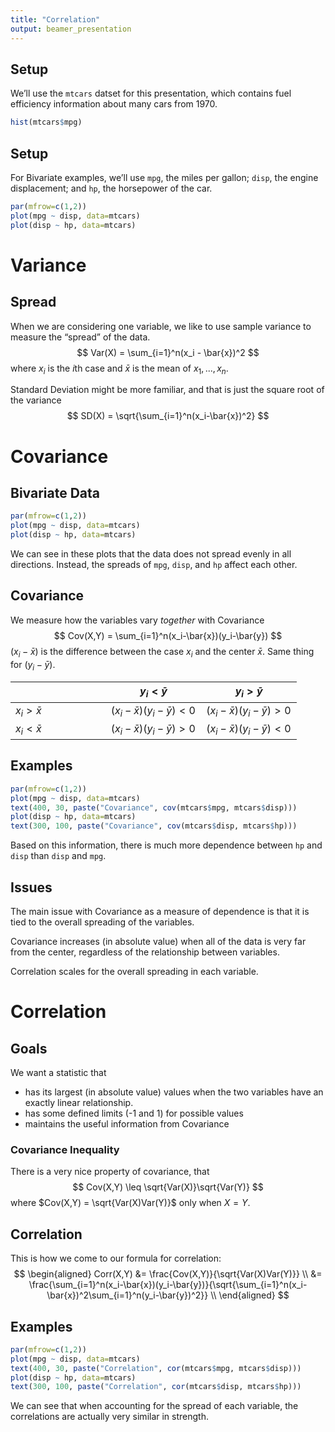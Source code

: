 ```yaml
---
title: "Correlation"
output: beamer_presentation
---
```


## Setup

We'll use the `mtcars` datset for this presentation, which contains fuel efficiency information about many cars from 1970.
```r
hist(mtcars$mpg)
```

## Setup
For Bivariate examples, we'll use `mpg`, the miles per gallon; `disp`, the engine displacement; and `hp`, the horsepower of the car.
```r
par(mfrow=c(1,2))
plot(mpg ~ disp, data=mtcars)
plot(disp ~ hp, data=mtcars)
```

# Variance

## Spread
When we are considering one variable, we like to use sample variance to measure the "spread" of the data.
$$
		Var(X) = \sum_{i=1}^n(x_i - \bar{x})^2
$$
where $x_i$ is the $i$th case and $\bar{x}$ is the mean of $x_1,...,x_n$.

Standard Deviation might be more familiar, and that is just the square root of the variance
$$
		SD(X) = \sqrt{\sum_{i=1}^n(x_i-\bar{x})^2}
$$


# Covariance

## Bivariate Data
```r
par(mfrow=c(1,2))
plot(mpg ~ disp, data=mtcars)
plot(disp ~ hp, data=mtcars)
```

We can see in these plots that the data does not spread evenly in all directions.
Instead, the spreads of `mpg`, `disp`, and `hp` affect each other.

## Covariance

We measure how the variables vary *together* with Covariance
$$
		Cov(X,Y) = \sum_{i=1}^n(x_i-\bar{x})(y_i-\bar{y})
$$
$(x_i-\bar{x})$ is the difference between the case $x_i$ and the center $\bar{x}$.
Same thing for $(y_i-\bar{y})$.

| | $y_i < \bar{y}$ | $y_i > \bar{y}$  |
| --- | --- | --- |
| $x_i > \bar{x}$ | $(x_i-\bar{x})(y_i-\bar{y}) < 0$ | $(x_i-\bar{x})(y_i-\bar{y}) > 0$ |
| $x_i < \bar{x}$ | $(x_i-\bar{x})(y_i-\bar{y}) > 0$ | $(x_i-\bar{x})(y_i-\bar{y}) < 0$ |

## Examples
```r
par(mfrow=c(1,2))
plot(mpg ~ disp, data=mtcars)
text(400, 30, paste("Covariance", cov(mtcars$mpg, mtcars$disp)))
plot(disp ~ hp, data=mtcars)
text(300, 100, paste("Covariance", cov(mtcars$disp, mtcars$hp)))
```
Based on this information, there is much more dependence between `hp` and `disp` than `disp` and `mpg`.

## Issues

The main issue with Covariance as a measure of dependence is that it is tied to the overall spreading of the variables.

Covariance increases (in absolute value) when all of the data is very far from the center, regardless of the relationship between variables.

Correlation scales for the overall spreading in each variable.

# Correlation

## Goals

We want a statistic that 

* has its largest (in absolute value) values when the two variables have an exactly linear relationship.
* has some defined limits (-1 and 1) for possible values
* maintains the useful information from Covariance

### Covariance Inequality
There is a very nice property of covariance, that
$$
		Cov(X,Y) \leq \sqrt{Var(X)}\sqrt{Var(Y)}
$$
where $Cov(X,Y) = \sqrt{Var(X)Var(Y)}$ only when $X=Y$.

## Correlation
This is how we come to our formula for correlation:
$$
\begin{aligned}
		Corr(X,Y) &= \frac{Cov(X,Y)}{\sqrt{Var(X)Var(Y)}} \\
		&= \frac{\sum_{i=1}^n(x_i-\bar{x})(y_i-\bar{y})}{\sqrt{\sum_{i=1}^n(x_i-\bar{x})^2\sum_{i=1}^n(y_i-\bar{y})^2}} \\
\end{aligned}
$$

## Examples
```r
par(mfrow=c(1,2))
plot(mpg ~ disp, data=mtcars)
text(400, 30, paste("Correlation", cor(mtcars$mpg, mtcars$disp)))
plot(disp ~ hp, data=mtcars)
text(300, 100, paste("Correlation", cor(mtcars$disp, mtcars$hp)))
```

We can see that when accounting for the spread of each variable, the correlations are actually very similar in strength. 



